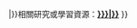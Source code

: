 {{sister
|project=wikiversity
|text=[[維基學院]]中的{{#if:{{{at|}}}|{{#if:{{{at-link|}}}|[[v:{{{at-link}}}|{{{at}}}]]|[[v:{{{at}}}|{{{at}}}]]}}|}}相關研究或學習資源：'''[[v:{{{1|{{PAGENAME}}}}}|{{{2|{{PAGENAME}}}}}]]'''
}}<noinclude>
{{Documentation}}
</noinclude>